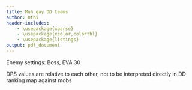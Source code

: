 ```yaml
---
title: Muh gay DD teams
author: Othi
header-includes:
    - \usepackage{xparse}
    - \usepackage{xcolor,colortbl}
    - \usepackage{listings}
output: pdf_document
---
```

\definecolor{light-gray}{gray}{0.6}
\definecolor{light-green}{RGB}{144,210,144}
\definecolor{orange}{RGB}{255,153,51}
\definecolor{light-red}{RGB}{255,51,51}
\definecolor{lavender}{RGB}{153,153,255}
\NewDocumentCommand{\codeword}{v}{\colorbox{light-gray}{\texttt{\textcolor{blue}{#1}}}}

\newcommand{\inlinecode}{\texttt}

Enemy settings: Boss, EVA 30

DPS values are relative to each other, not to be interpreted directly in DD ranking map against mobs

\hspace*{-1cm}\begin{tabular}{| c || c || c | c ||
l | l | l | l | l ||
r || l |}
\hline
\multicolumn{2}{|c||}{$\#$} &
\multicolumn{2}{|c||}{DPS 8/20s} &            Pos.7  & Pos.4 & Pos.1 & Offtank  & Maintank & Fairy LV/SLV    & Comment      \\ \hline \hline
1  & \cellcolor{light-green}AR & 51k & 133k & G36    & M4A1  & G11   & Skorpion & RO635    & Warrior 70/6    & general 1    \\ \hline
2  & \cellcolor{light-red}AR   & 38k & 108k & G11    & K5    & RFB   & G36c     & UMP45    & Taunt 50/9      & 1st boss/Jup \\ \hline
3  & \cellcolor{light-red}AR   & 50k & 121k & G11    & AR-15 & K2    & K5       & T79      & Taunt 50/9      & 2nd boss/Jup \\ \hline
4  & \cellcolor{light-green}AR & 43k & 108k & T64    & Grizz & G11   & Vector   & UMP9     & Fury 50/3       & general 2    \\ \hline
5  & \cellcolor{orange}RF      & 55k & 166k & WA2000 & 5-7   & SVD   & PPK      & Welrod   & Airstrike 30/8  & jäeger       \\ \hline
6  & \cellcolor{orange}RF      & 56k & 175k & WA2000 & 5-7   & SVD   & Mk23     & Welrod   & Airstrike 70/7  & jäeger       \\ \hline
7  & \cellcolor{lavender}MG    & 36k & 86k  & M2HB   & Colt  & PK    & Grizz    & Elphelt  & Para 30/10 DMG1 & TopLeft heli \\ \hline
8  & \cellcolor{lavender}MG    & 35k & 72k  & MG5    & LWMMG & PK    & MP-446   & CptChina & Para 70/10 DMG2 & BotLeft heli \\ \hline
9  & \cellcolor{lavender}MG    & 40k & 82k  & PKP    & M1919 & MG5   & Mk23     & M37      & Para 40/10 MG   & general 3    \\ \hline
10 & \cellcolor{light-gray}MG  & 31k & 88k  & Negev  & BAR   & MG5   & Conten.  & KSG      & Armor 40/4      & Garm         \\ \hline
\end{tabular}
\hspace*{-1cm}

